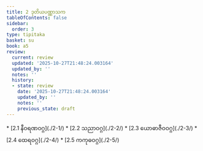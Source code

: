 ```yaml
---
title: 2 ဒုတိယပဏ္ဏာသက
tableOfContents: false
sidebar:
  order: 3
type: tipitaka
basket: su
book: a5
review:
  current: review
  updated: '2025-10-27T21:48:24.003164'
  updated_by: ''
  notes: ''
  history:
  - state: review
    date: '2025-10-27T21:48:24.003164'
    updated_by: ''
    notes: ''
    previous_state: draft
---
```



<ReviewStatus review={frontmatter.review} showDetails={true} />

<HypothesisAnnotation frontmatter={frontmatter} />

<DynamicBreadcrumb />



<TableOfContents book="a5" section="2">
* [2.1 နီဝရဏဝဂ္ဂ](./2-1/)
* [2.2 သညာဝဂ္ဂ](./2-2/)
* [2.3 ယောဓာဇီဝဝဂ္ဂ](./2-3/)
* [2.4 ထေရဝဂ္ဂ](./2-4/)
* [2.5 ကကုဓဝဂ္ဂ](./2-5/)
</TableOfContents>